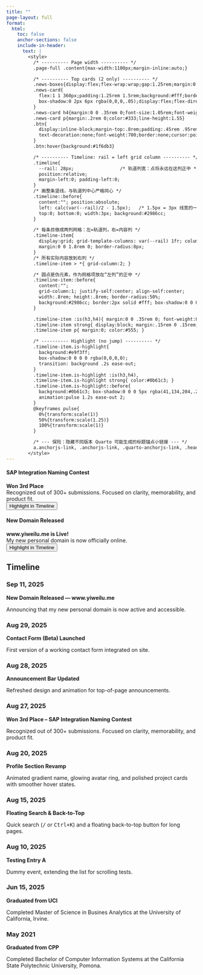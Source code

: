 ```yaml
---
title: ""
page-layout: full
format:
  html:
    toc: false
    anchor-sections: false
    include-in-header:
      text: |
        <style>
          /* ---------- Page width ---------- */
          .page-full .content{max-width:1100px;margin-inline:auto;}

          /* ---------- Top cards (2 only) ---------- */
          .news-boxes{display:flex;flex-wrap:wrap;gap:1.25rem;margin:0 0 2.2rem 0;}
          .news-card{
            flex:1 1 360px;padding:1.25rem 1.5rem;background:#fff;border:1px solid #e6e6e6;border-radius:14px;
            box-shadow:0 2px 6px rgba(0,0,0,.05);display:flex;flex-direction:column;justify-content:space-between
          }
          .news-card h4{margin:0 0 .35rem 0;font-size:1.05rem;font-weight:700}
          .news-card p{margin:.2rem 0;color:#333;line-height:1.55}
          .btn{
            display:inline-block;margin-top:.8rem;padding:.45rem .95rem;background:#2986cc;color:#fff;border-radius:8px;
            text-decoration:none;font-weight:700;border:none;cursor:pointer;transition:background .15s ease-in-out
          }
          .btn:hover{background:#1f6db3}

          /* ---------- Timeline: rail = left grid column ---------- */
          .timeline{
            --rail: 28px;                 /* 轨道列宽：点将永远在这列正中 */
            position:relative;
            margin-left:0; padding-left:0;
          }
          /* 画整条竖线，与轨道列中心严格同心 */
          .timeline::before{
            content:""; position:absolute;
            left: calc(var(--rail)/2 - 1.5px);   /* 1.5px = 3px 线宽的一半 */
            top:0; bottom:0; width:3px; background:#2986cc;
          }

          /* 每条目做成两列网格：左=轨道列，右=内容列 */
          .timeline-item{
            display:grid; grid-template-columns: var(--rail) 1fr; column-gap:1rem;
            margin:0 0 1.8rem 0; border-radius:8px;
          }
          /* 所有实际内容放到右列 */
          .timeline-item > *{ grid-column:2; }

          /* 圆点是伪元素，作为网格项放在“左列”的正中 */
          .timeline-item::before{
            content:"";
            grid-column:1; justify-self:center; align-self:center;
            width:.8rem; height:.8rem; border-radius:50%;
            background:#2986cc; border:2px solid #fff; box-shadow:0 0 0 3px #2986cc55;
          }

          .timeline-item :is(h3,h4){ margin:0 0 .35rem 0; font-weight:800; line-height:1.25; }
          .timeline-item strong{ display:block; margin:.15rem 0 .15rem; font-weight:700; }
          .timeline-item p{ margin:0; color:#555; }

          /* ---------- Highlight (no jump) ---------- */
          .timeline-item.is-highlight{
            background:#e9f3ff;
            box-shadow:0 0 0 0 rgba(0,0,0,0);
            transition: background .2s ease-out;
          }
          .timeline-item.is-highlight :is(h3,h4), 
          .timeline-item.is-highlight strong{ color:#0b61c3; }
          .timeline-item.is-highlight::before{
            background:#0b61c3; box-shadow:0 0 0 5px rgba(41,134,204,.28);
            animation:pulse 1.2s ease-out 2;
          }
          @keyframes pulse{
            0%{transform:scale(1)}
            50%{transform:scale(1.25)}
            100%{transform:scale(1)}
          }

          /* --- 保险：隐藏不同版本 Quarto 可能生成的标题锚点小链接 --- */
          a.anchorjs-link, .anchorjs-link, .quarto-anchorjs-link, .heading-anchor { display:none !important; }
        </style>
---
```


<!-- ===== 顶部仅两张卡片 ===== -->
::: {.news-boxes}

::: {.news-card}
#### SAP Integration Naming Contest
**Won 3rd Place**  
Recognized out of 300+ submissions. Focused on clarity, memorability, and product fit.  
<button type="button" class="btn js-mark" data-target="aug-27-2025">Highlight in Timeline</button>
:::

::: {.news-card}
#### New Domain Released
**www.yiweilu.me is Live!**  
My new personal domain is now officially online.  
<button type="button" class="btn js-mark" data-target="sep-11-2025">Highlight in Timeline</button>
:::

:::


## Timeline

::: {.timeline}

::: {.timeline-item}
### <span id="sep-11-2025">Sep 11, 2025</span>
**New Domain Released — www.yiweilu.me**  
<p>Announcing that my new personal domain is now active and accessible.</p>
:::

::: {.timeline-item}
### <span id="aug-29-2025">Aug 29, 2025</span>
**Contact Form (Beta) Launched**  
<p>First version of a working contact form integrated on site.</p>
:::

::: {.timeline-item}
### <span id="aug-28-2025">Aug 28, 2025</span>
**Announcement Bar Updated**  
<p>Refreshed design and animation for top-of-page announcements.</p>
:::

::: {.timeline-item}
### <span id="aug-27-2025">Aug 27, 2025</span>
**Won 3rd Place – SAP Integration Naming Contest**  
<p>Recognized out of 300+ submissions. Focused on clarity, memorability, and product fit.</p>
:::

::: {.timeline-item}
### <span id="aug-20-2025">Aug 20, 2025</span>
**Profile Section Revamp**  
<p>Animated gradient name, glowing avatar ring, and polished project cards with smoother hover states.</p>
:::

::: {.timeline-item}
### <span id="aug-15-2025">Aug 15, 2025</span>
**Floating Search & Back-to-Top**  
<p>Quick search (<kbd>/</kbd> or <kbd>Ctrl+K</kbd>) and a floating back-to-top button for long pages.</p>
:::

::: {.timeline-item}
### <span id="aug-10-2025">Aug 10, 2025</span>
**Testing Entry A**  
<p>Dummy event, extending the list for scrolling tests.</p>
:::

::: {.timeline-item}
### <span id="jun-15-2025">Jun 15, 2025</span>
**Graduated from UCI**  
<p>Completed Master of Science in Busines Analytics at the University of California, Irvine.</p>
:::

::: {.timeline-item}
### <span id="may-15-2021">May 2021</span>
**Graduated from CPP**  
<p>Completed Bachelor of Computer Information Systems at the California State Polytechnic University, Pomona.</p>
:::

:::

<script>
  const clearHi = () =>
    document.querySelectorAll('.timeline-item.is-highlight')
      .forEach(el => el.classList.remove('is-highlight'));

  document.querySelectorAll('.js-mark').forEach(btn => {
    btn.addEventListener('click', () => {
      const id = btn.getAttribute('data-target');
      const span = document.getElementById(id);
      if(!span) return;
      const item = span.closest('.timeline-item');
      if(!item) return;
      clearHi();
      item.classList.add('is-highlight');
      setTimeout(()=> item.classList.remove('is-highlight'), 2500); // 想常驻高亮，可删这行
    });
  });
</script>
